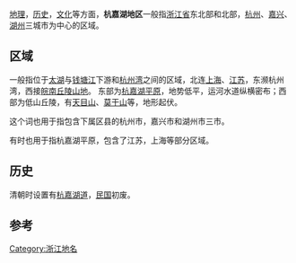 [[地理学|地理]]，[[历史学|历史]]，[[文化|文化]]等方面，'''杭嘉湖地区'''一般指[[浙江省|浙江省]]东北部和北部，[[杭州|杭州]]、[[嘉兴|嘉兴]]、[[湖州|湖州]]三城市为中心的区域。

==区域==
一般指位于[[太湖|太湖]]与[[钱塘江|钱塘江]]下游和[[杭州湾|杭州湾]]之间的区域，北连[[上海|上海]]、[[江苏|江苏]]，东濒杭州湾，西接[[皖南|皖南]][[丘陵|丘陵]][[山地|山地]]。{{r|r1}}{{r|r2}} 东部为[[杭嘉湖平原|杭嘉湖平原]]，地势低平，运河水道纵横密布；西部为低山丘陵，有[[天目山_(浙江)|天目山]]、[[莫干山|莫干山]]等，地形起伏。{{r|r5}}

这个词也用于指包含下属区县的杭州市，嘉兴市和湖州市三市。{{r|r6}}{{r|r7}}{{r|r8}}

有时也用于指杭嘉湖平原{{r|r4}}，包含了江苏，上海等部分区域。{{r|r3}}{{r|r9}}
==历史==
清朝时设置有[[杭嘉湖道|杭嘉湖道]]，[[中华民国|民国]]初废。

==参考==
{{reflist|refs=
<ref name=r1>{{cite book|title=长江流域七省一市农业持续发展战略研究|editor=全国农业资源区划办公室|date=1996.10|quote=杭嘉湖地区位于浙江东北部,北倚太湖,东临杭州湾,东南濒钱塘江口,西与皖南丘陵山地接壤,范围包括嘉兴城区、郊区、嘉善、平湖、海宁、海盐、桐乡、湖州市区、德清、安吉、长兴、临安、余杭等13个县(市、区)。}} </ref>
<ref name=r2>{{cite journal|title=杭嘉湖地区水土资源的综合利用问题|author=严重敏, 陆心贤, 郑国安|year=1959|journal=地理学报|volume=26|issue=4|pages=299-312|issn=0375-5444|quote=本文所指杭嘉湖地区,在行政区域上包括浙江省嘉兴专区大部分,建德专区的余杭、临安和杭州市}} </ref>
<ref name=r3>{{cite book|title=城镇化背景下平原水系变化及其水文效应|author=徐光来，许有鹏|date=2016.12|publisher=武汉大学出版社|isbn=9787307190733|quote=杭嘉湖地区包括杭州市(市辖区、余杭区)、嘉兴市(市辖区嘉善县、平湖市、海盐县、海宁市、桐乡市)、湖州市(市辖区德清县)以及苏州市的吴江市和上海市青浦、松江、金山区14个行政单元}} </ref>
<ref name=r4>{{cite book|title=治污水|editor=周鹤鸣，邹冰|date=2014.12|isbn=7-5178-0739-0|quote=（杭嘉湖地区）西靠天目山，东接黄浦江，北滨太湖，南濒钱塘江杭州湾}} </ref>
<ref name=r5>{{cite book|title=浙江文化史 下|editor=周鹤鸣，邹冰|date=2009.05|isbn=978-7-308-06760-7|quote=杭嘉湖地区位于省境北部，长江三角洲东南缘，界于钱塘江下游一一杭州湾与太湖之间，北连上海、江苏，西接安徽，东濒杭州湾……西部为低山丘陵，有天目山、莫干山等名山盘踞……东部为滨海平原(即杭嘉湖平原)}} </ref>
<ref name=r6>{{cite book|title=浙江省第三次全国文物普查新发现丛书 宗祠|editor=浙江省文物局|publisher=浙江古籍出版社|date=2012.03|isbn=7-80715-819-0|quote=杭嘉湖地区综述：该区域位于浙江的北部，东、北为平原地区，西、南为山区……杭州的临安、淳安等地……}} </ref>
<ref name=r7>{{cite book|title=长江年鉴 1996|editor=长江年鉴编纂委员会|publisher=水利部长江水利委员会长江年鉴社|date=1997.08|quote=浙江杭嘉湖地区防汛工作：……淳安、建德、桐庐、临安、德清、桐乡等县市，服从统一调度……}} </ref>
<ref name=r8>{{cite journal|title=杭嘉湖地区食源性副溶血性弧菌、非伤寒沙门菌发病率的研究|author=陈江 张荷香 廖宁波 齐小娟 陈莉莉 王绩凯 周标|year=2018|issue=1|page=49|journal=中国预防医学杂志|issn=1009-6639|quote=了解杭州、嘉兴、湖州（简称＂杭嘉湖＂）地区}} </ref>
<ref name=r9>{{cite book|title=江苏水利年鉴2007|editor=江苏省水利厅|year=2007|quote=太浦河横穿东西，把全市（吴江市）划分成南北两片，太浦河以南属杭嘉湖地区}} </ref>
}}

[[Category:浙江地名|Category:浙江地名]]